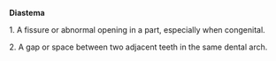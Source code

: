 '''Diastema'''

1. A fissure or abnormal opening in a part, especially when congenital.

2. A gap or space between two adjacent teeth in the same dental arch.

{{wikify}}